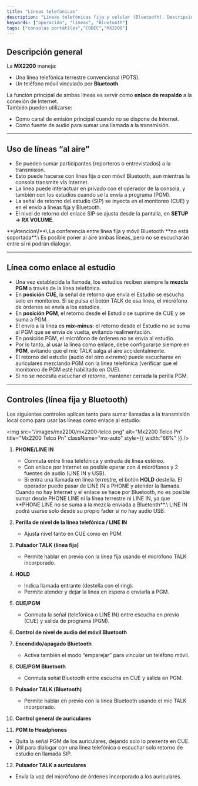 ```yaml
---
title: "Líneas telefónicas"
description: "Líneas telefónicas fija y celular (Bluetooth). Descripción y controles."
keywords: ["operación", "líneas", "Bluetooth"]
tags: ["consolas portátiles","CODEC","MX2200"]
---
```


## Descripción general

La **MX2200** maneja:

- Una línea telefónica terrestre convencional (POTS).
- Un teléfono móvil vinculado por **Bluetooth**.

La función principal de ambas líneas es servir como **enlace de respaldo** a la conexión de Internet.\
También pueden utilizarse:

- Como canal de emisión principal cuando no se dispone de Internet.
- Como fuente de audio para sumar una llamada a la transmisión.

---

## Uso de líneas “al aire”

- Se pueden sumar participantes (reporteros o entrevistados) a la transmisión.
- Esto puede hacerse con línea fija o con móvil Bluetooth, aun mientras la consola transmite vía Internet.
- La línea puede interactuar en privado con el operador de la consola, y también con los estudios cuando se la envía a programa (PGM).
- La señal de retorno del estudio (SIP) se inyecta en el monitoreo (CUE) y en el envío a líneas fija y Bluetooth.
- El nivel de retorno del enlace SIP se ajusta desde la pantalla, en **SETUP → RX VOLUME**.

<Warning>
  **¡Atención\!**\
  La conferencia entre línea fija y móvil Bluetooth **no está soportada**.\
  Es posible poner al aire ambas líneas, pero no se escucharán entre sí ni podrán dialogar.
</Warning>

---

## Línea como enlace al estudio

- Una vez establecida la llamada, los estudios reciben siempre la **mezcla PGM** a través de la línea telefónica.
- En **posición CUE**, la señal de retorno que envía el Estudio se escucha solo en monitoreo. Si se pulsa el botón TALK de esa línea, el micrófono de órdenes se envía a los estudios.
- En **posición PGM**, el retorno desde el Estudio se suprime de CUE y se suma a PGM.
- El envío a la línea es **mix-minus**: el retorno desde el Estudio no se suma al PGM que se envía de vuelta, evitando realimentación.
- En posición PGM, el micrófono de órdenes no se envía al estudio.
- Por lo tanto, al usar la línea como enlace, debe configurarse siempre en **PGM**, evitando que el mic TALK salga al aire accidentalmente.
- El retorno del estudio (audio del otro extremo) puede escucharse en auriculares mezclando PGM con la línea telefónica (verificar que el monitoreo de PGM esté habilitado en CUE).
- Si no se necesita escuchar el retorno, mantener cerrada la perilla PGM.

---

## Controles (línea fija y Bluetooth)

Los siguientes controles aplican tanto para sumar llamadas a la transmisión local como para usar las líneas como enlace al estudio:

<img
  src="/images/mx2200/mx2200-telco.png"
  alt="Mx2200 Telco Pn"
  title="Mx2200 Telco Pn"
  className="mx-auto"
  style={{ width:"66%" }}
/>

 1. **PHONE/LINE IN**
    - Conmuta entre línea telefónica y entrada de línea estéreo.
    - Con enlace por Internet es posible operar con 4 micrófonos y 2 fuentes de audio (LINE IN y USB).
    - Si entra una llamada en línea terrestre, el botón **HOLD** destella. El operador puede pasar de LINE IN a PHONE y atender la llamada.

    <Warning>
      Cuando no hay Internet y el enlace se hace por Bluetooth, no es posible sumar desde PHONE LINE ni la línea terrestre ni LINE IN, ya que **PHONE LINE no se suma a la mezcla enviada a Bluetooth**.\
      LINE IN podrá usarse solo desde su propio fader si no hay audio USB.
    </Warning>
 2. **Perilla de nivel de la línea telefónica / LINE IN**
    - Ajusta nivel tanto en CUE como en PGM.
 3. **Pulsador TALK (línea fija)**
    - Permite hablar en previo con la línea fija usando el micrófono TALK incorporado.
 4. **HOLD**
    - Indica llamada entrante (destella con el ring).
    - Permite atender y dejar la línea en espera o enviarla a PGM.
 5. **CUE/PGM**
    - Conmuta la señal (telefónica o LINE IN) entre escucha en previo (CUE) y salida de programa (PGM).
 6. **Control de nivel de audio del móvil Bluetooth**
 7. **Encendido/apagado Bluetooth**
    - Activa también el modo “emparejar” para vincular un teléfono móvil.
 8. **CUE/PGM Bluetooth**
    - Conmuta señal Bluetooth entre escucha en CUE y salida en PGM.
 9. **Pulsador TALK (Bluetooth)**
    - Permite hablar en previo con la línea Bluetooth usando el mic TALK incorporado.
10. **Control general de auriculares**
11. **PGM to Headphones**

- Quita la señal PGM de los auriculares, dejando solo lo presente en CUE.
- Útil para dialogar con una línea telefónica o escuchar solo retorno de estudio en llamada SIP.

12. **Pulsador TALK a auriculares**

- Envía la voz del micrófono de órdenes incorporado a los auriculares.